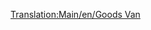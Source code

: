 [[Translation:Main/en/Goods Van]]{{en/-}}{{Template:<!--Trains_Carriages_new-->wagony/Pl
|Name=Wagon towarowy
|NormalCost=£1,484 ($2,968)
|NormalWeight=21 / 33 t
|Picture=[[File:en/Goodsvan.png]]
|NormalCapacity=25 skrzyń z towarami
|MonoCost=£1,484 ($2,968)
|MonoWeight=21 / 36 t
|MonoCapacity=30 crates of goods
|MagCost=£1,484 ($2,968)
|MagWeight=21 / 37 t
|MagCapacity=32 crates of goods
|Description=[[Main/pl/Wagon towarowy|Goods Van]] nadaje się do [[Main/pl/Towary|Goods]]. Ten wagon jest dostępny w klimatach [[Main/en/Klimat/Pl#Umiarkowany| Temperate]], [[Main/en/Klimat/Pl#Arktyczny| Sub-Arctic]] i [[Main/en/Klimat/Pl#Tropikalny| Sub-Tropical]] .
}}
